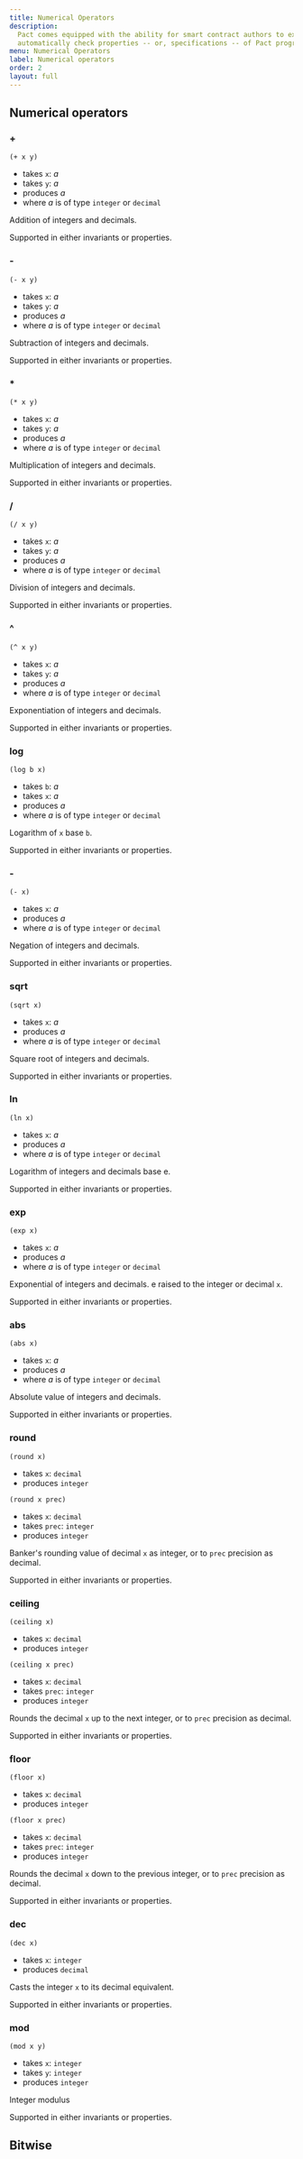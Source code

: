 ```yaml
---
title: Numerical Operators
description:
  Pact comes equipped with the ability for smart contract authors to express and
  automatically check properties -- or, specifications -- of Pact programs.
menu: Numerical Operators
label: Numerical operators
order: 2
layout: full
---
```


## Numerical operators

### \+

```pact
(+ x y)
```

- takes `x`: _a_
- takes `y`: _a_
- produces _a_
- where _a_ is of type `integer` or `decimal`

Addition of integers and decimals.

Supported in either invariants or properties.

### \-

```pact
(- x y)
```

- takes `x`: _a_
- takes `y`: _a_
- produces _a_
- where _a_ is of type `integer` or `decimal`

Subtraction of integers and decimals.

Supported in either invariants or properties.

### \*

```pact
(* x y)
```

- takes `x`: _a_
- takes `y`: _a_
- produces _a_
- where _a_ is of type `integer` or `decimal`

Multiplication of integers and decimals.

Supported in either invariants or properties.

### /

```pact
(/ x y)
```

- takes `x`: _a_
- takes `y`: _a_
- produces _a_
- where _a_ is of type `integer` or `decimal`

Division of integers and decimals.

Supported in either invariants or properties.

### ^

```pact
(^ x y)
```

- takes `x`: _a_
- takes `y`: _a_
- produces _a_
- where _a_ is of type `integer` or `decimal`

Exponentiation of integers and decimals.

Supported in either invariants or properties.

### log

```pact
(log b x)
```

- takes `b`: _a_
- takes `x`: _a_
- produces _a_
- where _a_ is of type `integer` or `decimal`

Logarithm of `x` base `b`.

Supported in either invariants or properties.

### \-

```pact
(- x)
```

- takes `x`: _a_
- produces _a_
- where _a_ is of type `integer` or `decimal`

Negation of integers and decimals.

Supported in either invariants or properties.

### sqrt

```pact
(sqrt x)
```

- takes `x`: _a_
- produces _a_
- where _a_ is of type `integer` or `decimal`

Square root of integers and decimals.

Supported in either invariants or properties.

### ln

```pact
(ln x)
```

- takes `x`: _a_
- produces _a_
- where _a_ is of type `integer` or `decimal`

Logarithm of integers and decimals base e.

Supported in either invariants or properties.

### exp

```pact
(exp x)
```

- takes `x`: _a_
- produces _a_
- where _a_ is of type `integer` or `decimal`

Exponential of integers and decimals. e raised to the integer or decimal `x`.

Supported in either invariants or properties.

### abs

```pact
(abs x)
```

- takes `x`: _a_
- produces _a_
- where _a_ is of type `integer` or `decimal`

Absolute value of integers and decimals.

Supported in either invariants or properties.

### round

```pact
(round x)
```

- takes `x`: `decimal`
- produces `integer`

```pact
(round x prec)
```

- takes `x`: `decimal`
- takes `prec`: `integer`
- produces `integer`

Banker's rounding value of decimal `x` as integer, or to `prec` precision as
decimal.

Supported in either invariants or properties.

### ceiling

```pact
(ceiling x)
```

- takes `x`: `decimal`
- produces `integer`

```pact
(ceiling x prec)
```

- takes `x`: `decimal`
- takes `prec`: `integer`
- produces `integer`

Rounds the decimal `x` up to the next integer, or to `prec` precision as
decimal.

Supported in either invariants or properties.

### floor

```pact
(floor x)
```

- takes `x`: `decimal`
- produces `integer`

```pact
(floor x prec)
```

- takes `x`: `decimal`
- takes `prec`: `integer`
- produces `integer`

Rounds the decimal `x` down to the previous integer, or to `prec` precision as
decimal.

Supported in either invariants or properties.

### dec

```pact
(dec x)
```

- takes `x`: `integer`
- produces `decimal`

Casts the integer `x` to its decimal equivalent.

Supported in either invariants or properties.

### mod

```pact
(mod x y)
```

- takes `x`: `integer`
- takes `y`: `integer`
- produces `integer`

Integer modulus

Supported in either invariants or properties.

## Bitwise
